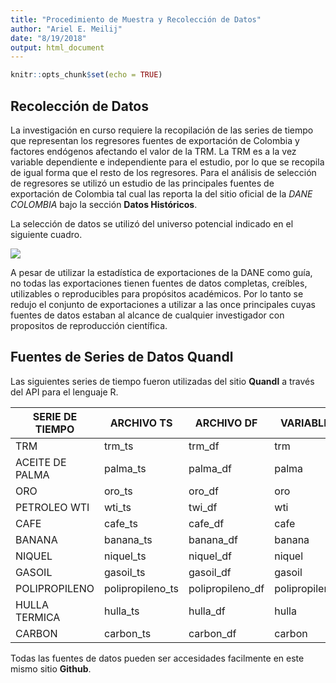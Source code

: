 ```yaml
---
title: "Procedimiento de Muestra y Recolección de Datos"
author: "Ariel E. Meilij"
date: "8/19/2018"
output: html_document
---
```


```r
knitr::opts_chunk$set(echo = TRUE)
```

## Recolección de Datos
La investigación en curso requiere la recopilación de las series de tiempo que representan los regresores fuentes de exportación de Colombia y factores endógenos afectando el valor de la TRM. La TRM es a la vez variable dependiente e independiente para el estudio, por lo que se recopila de igual forma que el resto de los regresores. Para el análisis de selección de regresores se utilizó un estudio de las principales fuentes de exportación de Colombia tal cual las reporta la del sitio oficial de la _DANE COLOMBIA_ bajo la sección **Datos Históricos**.

La selección de datos se utilizó del universo potencial indicado en el siguiente cuadro.

![](ExportacionesColombia.png)

A pesar de utilizar la estadística de exportaciones de la DANE como guía, no todas las exportaciones tienen fuentes de datos completas, creíbles, utilizables o reproducibles para propósitos académicos. Por lo tanto se redujo el conjunto de exportaciones a utilizar a las once principales cuyas fuentes de datos estaban al alcance de cualquier investigador con propositos de reproducción científica. 

## Fuentes de Series de Datos Quandl
Las siguientes series de tiempo fueron utilizadas del sitio **Quandl** a través del API para el lenguaje R.


| SERIE DE TIEMPO | ARCHIVO TS       | ARCHIVO DF       | VARIABLE      | SERIE QUANDL       |
|-----------------|------------------|------------------|---------------|--------------------|
| TRM             | trm_ts           | trm_df           | trm           | CURRFX/USDCOP      |
| ACEITE DE PALMA | palma_ts         | palma_df         | palma         | ODA/PPOIL_USD      |
| ORO             | oro_ts           | oro_df           | oro           | WGC/GOLD_DAILY_USD |
| PETROLEO WTI    | wti_ts           | twi_df           | wti           | EIA/PET_RWTC_D     |
| CAFE            | cafe_ts          | cafe_df          | cafe          | CHRIS/ICE_KC1      |
| BANANA          | banana_ts        | banana_df        | banana        | ODA/PBANSOP_USD    |
| NIQUEL          | niquel_ts        | niquel_df        | niquel        | LME/PR_NI          |
| GASOIL          | gasoil_ts        | gasoil_df        | gasoil        | NASDAQOMX/NQCIGOE  |
| POLIPROPILENO   | polipropileno_ts | polipropileno_df | polipropileno | FRED/WPU091303223  |
| HULLA TERMICA   | hulla_ts         | hulla_df         | hulla         | CHRIS/SGX_CFF3     |
| CARBON          | carbon_ts        | carbon_df        | carbon        | EIA/COAL           |

Todas las fuentes de datos pueden ser accesidades facilmente en este mismo sitio **Github**.

